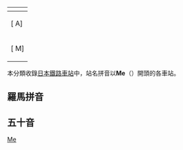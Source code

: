 {{GeoGroup}}
{| class="toc plainlinks" style="float:left;text-align:center"
! colspan="11"|{{int:toc}}
|-
|[{{fullurl:{{FULLPAGENAME}}|from=A}} A]
|[{{fullurl:{{FULLPAGENAME}}|from=B}} B]
|[{{fullurl:{{FULLPAGENAME}}|from=C}} C]
|[{{fullurl:{{FULLPAGENAME}}|from=D}} D]
|[{{fullurl:{{FULLPAGENAME}}|from=E}} E]
|[{{fullurl:{{FULLPAGENAME}}|from=F}} F]
|[{{fullurl:{{FULLPAGENAME}}|from=G}} G]
|[{{fullurl:{{FULLPAGENAME}}|from=H}} H]
|[{{fullurl:{{FULLPAGENAME}}|from=I}} I]
|[{{fullurl:{{FULLPAGENAME}}|from=J}} J]
|[{{fullurl:{{FULLPAGENAME}}|from=K}} K]
|[{{fullurl:{{FULLPAGENAME}}|from=L}} L]
|-
|[{{fullurl:{{FULLPAGENAME}}|from=M}} M]
|[{{fullurl:{{FULLPAGENAME}}|from=N}} N]
|[{{fullurl:{{FULLPAGENAME}}|from=O}} O]
|[{{fullurl:{{FULLPAGENAME}}|from=P}} P]
|[{{fullurl:{{FULLPAGENAME}}|from=Q}} Q]
|[{{fullurl:{{FULLPAGENAME}}|from=R}} R]
|[{{fullurl:{{FULLPAGENAME}}|from=S}} S]
|[{{fullurl:{{FULLPAGENAME}}|from=T}} T]
|[{{fullurl:{{FULLPAGENAME}}|from=U}} U]
|[{{fullurl:{{FULLPAGENAME}}|from=V}} V]
|[{{fullurl:{{FULLPAGENAME}}|from=W}} W]
|[{{fullurl:{{FULLPAGENAME}}|from=X}} X]
|[{{fullurl:{{FULLPAGENAME}}|from=Y}} Y]
|[{{fullurl:{{FULLPAGENAME}}|from=Z}} Z]
|}
本分類收錄[[日本|日本]][[鐵路車站|鐵路車站]]中，站名拼音以'''Me'''（{{lang|ja|'''め'''}}）開頭的各車站。
==羅馬拼音==
{{CategoryTOC Japan Romaji
| cat = 日本鐵路車站
}}
==五十音==
{{CategoryTOC Japan Hiragana 
| cat = 日本鐵路車站
}}




[[Category:日本各發音鐵路車站|Me]]
